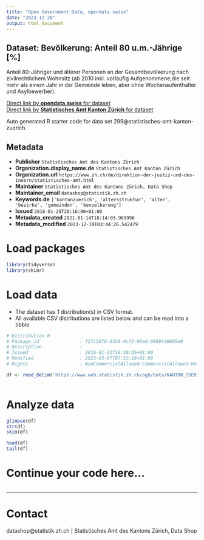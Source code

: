 ```yaml
---
title: "Open Government Data, opendata.swiss"
date: "2023-12-20"
output: html_document
---
```


## Dataset: Bevölkerung: Anteil 80 u.m.-Jährige [%]

Anteil 80-Jähriger und älterer Personen an der Gesamtbevölkerung nach zivilrechtlichem Wohnsitz (ab 2010 inkl. vorläufig Aufgenommene,die seit mehr als einem Jahr in der Gemeinde leben, aber ohne Wochenaufenthalter und Asylbewerber). 

[Direct link by **opendata.swiss** for dataset](https://opendata.swiss/de/dataset/bevolkerung-anteil-80-u-m-jahrige)<br>
[Direct link by **Statistisches Amt Kanton Zürich** for dataset](https://www.zh.ch/de/politik-staat/gemeinden/gemeindeportraet.html)

Auto generated R starter code for data set 299@statistisches-amt-kanton-zuerich.

## Metadata

- **Publisher** `Statistisches Amt des Kantons Zürich`
- **Organization.display_name.de** `Statistisches Amt Kanton Zürich`
- **Organization.url** `https://www.zh.ch/de/direktion-der-justiz-und-des-innern/statistisches-amt.html`
- **Maintainer** `Statistisches Amt des Kantons Zürich, Data Shop`
- **Maintainer_email** `datashop@statistik.zh.ch`
- **Keywords.de** `['kantonzuerich', 'altersstruktur', 'alter', 'bezirke', 'gemeinden', 'bevoelkerung']`
- **Issued** `2016-01-20T20:16:00+01:00`
- **Metadata_created** `2021-01-14T18:14:03.969996`
- **Metadata_modified** `2023-12-19T03:44:26.542479`


# Load packages

```r

library(tidyverse)
library(skimr)

```

# Load data

-   The dataset has 1 distribution(s) in CSV format.
-   All available CSV distributions are listed below and can be read into a tibble.

```r

# Distribution 0
# Package_id               : f2fc50f6-0328-4cf2-96ed-0989448605e9
# Description              : 
# Issued                   : 2016-01-21T16:30:35+01:00
# Modified                 : 2023-03-07T07:53:16+01:00
# Rights                   : NonCommercialAllowed-CommercialAllowed-ReferenceRequired

df <- read_delim('https://www.web.statistik.zh.ch/ogd/data/KANTON_ZUERICH_91.csv')



```

# Analyze data

```r

glimpse(df)
str(df)
skim(df)

head(df)
tail(df)

```

# Continue your code here...

```r

```

------------------------------------------------------------------------

# Contact

datashop@statistik.zh.ch | Statistisches Amt des Kantons Zürich, Data Shop
